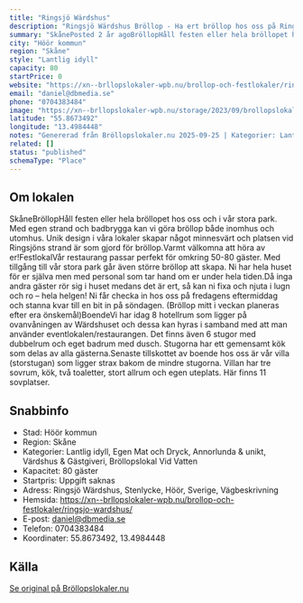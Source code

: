 ```yaml
---
title: "Ringsjö Wärdshus"
description: "Ringsjö Wärdshus Bröllop - Ha ert bröllop hos oss på Ringsjö Wärdshus. Se vår fina Bröllopslokal. Skicka gärna en förfrågan så hjälper vi Er!"
summary: "SkånePosted 2 år agoBröllopHåll festen eller hela bröllopet hos oss och i vår stora park. Med egen strand och badbrygga kan vi göra bröllop både inomhus och utomhus. Unik design i våra lokaler skapar…"
city: "Höör kommun"
region: "Skåne"
style: "Lantlig idyll"
capacity: 80
startPrice: 0
website: "https://xn--brllopslokaler-wpb.nu/brollop-och-festlokaler/ringsjo-wardshus/"
email: "daniel@dbmedia.se"
phone: "0704383484"
image: "https://xn--brllopslokaler-wpb.nu/storage/2023/09/brollopslokal-ringsjo-warddhus-skane-horby-hoor-festlokal-brollop.webp"
latitude: "55.8673492"
longitude: "13.4984448"
notes: "Genererad från Bröllopslokaler.nu 2025-09-25 | Kategorier: Lantlig idyll, Egen Mat och Dryck, Annorlunda & unikt, Värdshus & Gästgiveri, Bröllopslokal Vid Vatten"
related: []
status: "published"
schemaType: "Place"
---
```


## Om lokalen

SkåneBröllopHåll festen eller hela bröllopet hos oss och i vår stora park. Med egen strand och badbrygga kan vi göra bröllop både inomhus och utomhus. Unik design i våra lokaler skapar något minnesvärt och platsen vid Ringsjöns strand är som gjord för bröllop.Varmt välkomna att höra av er!FestlokalVår restaurang passar perfekt för omkring 50-80 gäster. Med tillgång till vår stora park går även större bröllop att skapa. Ni har hela huset för er själva men med personal som tar hand om er under hela tiden.Då inga andra gäster rör sig i huset medans det är ert, så kan ni fixa och njuta i lugn och ro – hela helgen! Ni får checka in hos oss på fredagens eftermiddag och stanna kvar till en bit in på söndagen. (Bröllop mitt i veckan planeras efter era önskemål)BoendeVi har idag 8 hotellrum som ligger på ovanvåningen av Wärdshuset och dessa kan hyras i samband med att man använder eventlokalen/restaurangen. Det finns även 6 stugor med dubbelrum och eget badrum med dusch. Stugorna har ett gemensamt kök som delas av alla gästerna.Senaste tillskottet av boende hos oss är vår villa (storstugan) som ligger strax bakom de mindre stugorna. Villan har tre sovrum, kök, två toaletter, stort allrum och egen uteplats. Här finns 11 sovplatser.

## Snabbinfo

- Stad: Höör kommun
- Region: Skåne
- Kategorier: Lantlig idyll, Egen Mat och Dryck, Annorlunda & unikt, Värdshus & Gästgiveri, Bröllopslokal Vid Vatten
- Kapacitet: 80 gäster
- Startpris: Uppgift saknas
- Adress: Ringsjö Wärdshus, Stenlycke, Höör, Sverige, Vägbeskrivning
- Hemsida: https://xn--brllopslokaler-wpb.nu/brollop-och-festlokaler/ringsjo-wardshus/
- E-post: daniel@dbmedia.se
- Telefon: 0704383484
- Koordinater: 55.8673492, 13.4984448

## Källa

[Se original på Bröllopslokaler.nu](https://xn--brllopslokaler-wpb.nu/brollop-och-festlokaler/ringsjo-wardshus/)

